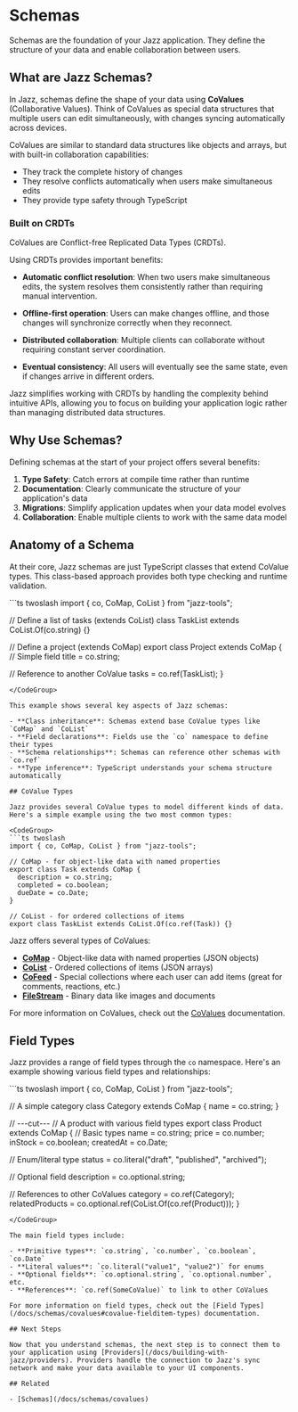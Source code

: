 
# Schemas

Schemas are the foundation of your Jazz application. They define the structure of your data and enable collaboration between users.

## What are Jazz Schemas?

In Jazz, schemas define the shape of your data using **CoValues** (Collaborative Values). Think of CoValues as special data structures that multiple users can edit simultaneously, with changes syncing automatically across devices.

CoValues are similar to standard data structures like objects and arrays, but with built-in collaboration capabilities:

- They track the complete history of changes
- They resolve conflicts automatically when users make simultaneous edits
- They provide type safety through TypeScript

### Built on CRDTs

CoValues are Conflict-free Replicated Data Types (CRDTs).

Using CRDTs provides important benefits:

- **Automatic conflict resolution**: When two users make simultaneous edits, the system resolves them consistently rather than requiring manual intervention.

- **Offline-first operation**: Users can make changes offline, and those changes will synchronize correctly when they reconnect.

- **Distributed collaboration**: Multiple clients can collaborate without requiring constant server coordination.

- **Eventual consistency**: All users will eventually see the same state, even if changes arrive in different orders.

Jazz simplifies working with CRDTs by handling the complexity behind intuitive APIs, allowing you to focus on building your application logic rather than managing distributed data structures.

## Why Use Schemas?

Defining schemas at the start of your project offers several benefits:

1. **Type Safety**: Catch errors at compile time rather than runtime
2. **Documentation**: Clearly communicate the structure of your application's data
3. **Migrations**: Simplify application updates when your data model evolves
4. **Collaboration**: Enable multiple clients to work with the same data model

## Anatomy of a Schema

At their core, Jazz schemas are just TypeScript classes that extend CoValue types. This class-based approach provides both type checking and runtime validation.

<CodeGroup>
```ts twoslash
import { co, CoMap, CoList } from "jazz-tools";

// Define a list of tasks (extends CoList)
class TaskList extends CoList.Of(co.string) {}

// Define a project (extends CoMap)
export class Project extends CoMap {
  // Simple field
  title = co.string;
  
  // Reference to another CoValue
  tasks = co.ref(TaskList);
}
```
</CodeGroup>

This example shows several key aspects of Jazz schemas:

- **Class inheritance**: Schemas extend base CoValue types like `CoMap` and `CoList`
- **Field declarations**: Fields use the `co` namespace to define their types
- **Schema relationships**: Schemas can reference other schemas with `co.ref`
- **Type inference**: TypeScript understands your schema structure automatically

## CoValue Types

Jazz provides several CoValue types to model different kinds of data. Here's a simple example using the two most common types:

<CodeGroup>
```ts twoslash
import { co, CoMap, CoList } from "jazz-tools";

// CoMap - for object-like data with named properties
export class Task extends CoMap {
  description = co.string;
  completed = co.boolean;
  dueDate = co.Date;
}

// CoList - for ordered collections of items
export class TaskList extends CoList.Of(co.ref(Task)) {}
```
</CodeGroup>

Jazz offers several types of CoValues:

- [**CoMap**](/docs/using-covalues/comaps) - Object-like data with named properties (JSON objects)
- [**CoList**](/docs/using-covalues/colists) - Ordered collections of items (JSON arrays)
- [**CoFeed**](/docs/using-covalues/cofeeds) - Special collections where each user can add items (great for comments, reactions, etc.)
- [**FileStream**](/docs/using-covalues/filestreams) - Binary data like images and documents

For more information on CoValues, check out the [CoValues](/docs/schemas/covalues) documentation.

## Field Types

Jazz provides a range of field types through the `co` namespace. Here's an example showing various field types and relationships:

<CodeGroup>
```ts twoslash
import { co, CoMap, CoList } from "jazz-tools";

// A simple category
class Category extends CoMap {
  name = co.string;
}

// ---cut---
// A product with various field types
export class Product extends CoMap {
  // Basic types
  name = co.string;
  price = co.number;
  inStock = co.boolean;
  createdAt = co.Date;
  
  // Enum/literal type
  status = co.literal("draft", "published", "archived");
  
  // Optional field
  description = co.optional.string;
  
  // References to other CoValues
  category = co.ref(Category);
  relatedProducts = co.optional.ref(CoList.Of(co.ref(Product)));
}
```
</CodeGroup>

The main field types include:

- **Primitive types**: `co.string`, `co.number`, `co.boolean`, `co.Date`
- **Literal values**: `co.literal("value1", "value2")` for enums
- **Optional fields**: `co.optional.string`, `co.optional.number`, etc.
- **References**: `co.ref(SomeCoValue)` to link to other CoValues

For more information on field types, check out the [Field Types](/docs/schemas/covalues#covalue-fielditem-types) documentation.

## Next Steps

Now that you understand schemas, the next step is to connect them to your application using [Providers](/docs/building-with-jazz/providers). Providers handle the connection to Jazz's sync network and make your data available to your UI components.

## Related

- [Schemas](/docs/schemas/covalues)